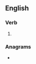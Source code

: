 {{also|palliâtes}}
==English==

===Verb===
{{head|en|verb form}}

# {{en-third-person singular of|palliate}}

===Anagrams===
* {{anagrams|en|aliseptal|pallasite}}